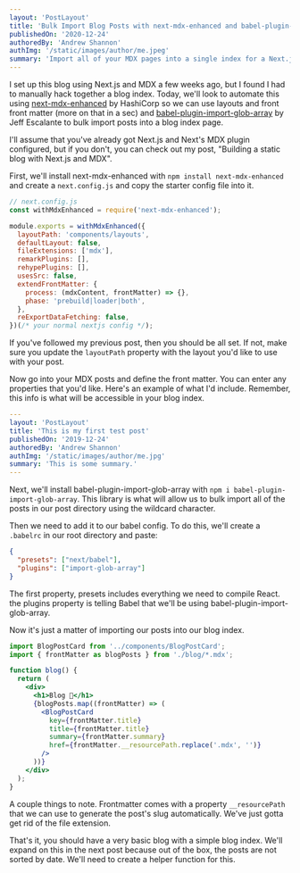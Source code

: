 ```yaml
---
layout: 'PostLayout'
title: 'Bulk Import Blog Posts with next-mdx-enhanced and babel-plugin-import-glob-array'
publishedOn: '2020-12-24'
authoredBy: 'Andrew Shannon'
authImg: '/static/images/author/me.jpeg'
summary: 'Import all of your MDX pages into a single index for a Next.js blog using next-mdx-enhanced and babel-plugin-import-glob-array.'
---
```


I set up this blog using Next.js and MDX a few weeks ago, but I found I had to manually hack together a blog index. Today, we'll look to automate this using [next-mdx-enhanced](https://github.com/hashicorp/next-mdx-enhanced) by HashiCorp so we can use layouts and front front matter (more on that in a sec) and [babel-plugin-import-glob-array](https://github.com/jescalan/babel-plugin-import-glob-array) by Jeff Escalante to bulk import posts into a blog index page.

I'll assume that you've already got Next.js and Next's MDX plugin configured, but if you don't, you can check out my post, "Building a static blog with Next.js and MDX".

First, we'll install next-mdx-enhanced with `npm install next-mdx-enhanced` and create a `next.config.js` and copy the starter config file into it.

```javascript
// next.config.js
const withMdxEnhanced = require('next-mdx-enhanced');

module.exports = withMdxEnhanced({
  layoutPath: 'components/layouts',
  defaultLayout: false,
  fileExtensions: ['mdx'],
  remarkPlugins: [],
  rehypePlugins: [],
  usesSrc: false,
  extendFrontMatter: {
    process: (mdxContent, frontMatter) => {},
    phase: 'prebuild|loader|both',
  },
  reExportDataFetching: false,
})(/* your normal nextjs config */);
```

If you've followed my previous post, then you should be all set. If not, make sure you update the `layoutPath` property with the layout you'd like to use with your post.

Now go into your MDX posts and define the front matter. You can enter any properties that you'd like. Here's an example of what I'd include. Remember, this info is what will be accessible in your blog index.

```yaml
---
layout: 'PostLayout'
title: 'This is my first test post'
publishedOn: '2019-12-24'
authoredBy: 'Andrew Shannon'
authImg: '/static/images/author/me.jpg'
summary: 'This is some summary.'
---
```



Next, we'll install babel-plugin-import-glob-array with `npm i babel-plugin-import-glob-array`. This library is what will allow us to bulk import all of the posts in our post directory using the wildcard character.

Then we need to add it to our babel config. To do this, we'll create a `.babelrc` in our root directory and paste:

```json
{
  "presets": ["next/babel"],
  "plugins": ["import-glob-array"]
}

```

The first property, presets includes everything we need to compile React. the plugins property is telling Babel that we'll be using babel-plugin-import-glob-array. 

Now it's just a matter of importing our posts into our blog index.

```jsx
import BlogPostCard from '../components/BlogPostCard';
import { frontMatter as blogPosts } from './blog/*.mdx';

function blog() {
  return (
    <div>
      <h1>Blog 📓</h1>
      {blogPosts.map((frontMatter) => (
        <BlogPostCard
          key={frontMatter.title}
          title={frontMatter.title}
          summary={frontMatter.summary}
          href={frontMatter.__resourcePath.replace('.mdx', '')}
        />
      ))}
    </div>
  );
}
```

A couple things to note. Frontmatter comes with a property `__resourcePath` that we can use to generate the post's slug automatically. We've just gotta get rid of the file extension.

That's it, you should have a very basic blog with a simple blog index. We'll expand on this in the next post because out of the box, the posts are not sorted by date. We'll need to create a helper function for this.
